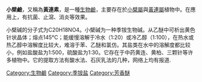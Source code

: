 {{expand|time=2012-06-21T08:58:01+00:00}}
{{chembox
|ImageFile=Berberin.svg
|ImageSize=200px
|IUPACName=
|OtherNames=
|Section1= {{Chembox Identifiers
| InChI = 1/C20H18NO4/c1-22-17-4-3-12-7-16-14-9-19-18(24-11-25-19)8-13(14)5-6-21(16)10-15(12)20(17)23-2/h3-4,7-10H,5-6,11H2,1-2H3/q+1
| InChIKey = YBHILYKTIRIUTE-UHFFFAOYAJ
| StdInChI_Ref = {{stdinchicite|correct|chemspider}}
| StdInChI = 1S/C20H18NO4/c1-22-17-4-3-12-7-16-14-9-19-18(24-11-25-19)8-13(14)5-6-21(16)10-15(12)20(17)23-2/h3-4,7-10H,5-6,11H2,1-2H3/q+1
| StdInChIKey_Ref = {{stdinchicite|correct|chemspider}}
| StdInChIKey = YBHILYKTIRIUTE-UHFFFAOYSA-N
| CASNo_Ref = {{cascite|changed|??}}
| CASNo =2086-83-1
| ChemSpiderID_Ref = {{chemspidercite|correct|chemspider}}
| ChemSpiderID = 2263
| ChEMBL_Ref = {{ebicite|changed|EBI}}
| ChEMBL = 12089
| PubChem =2353
| UNII_Ref = {{fdacite|correct|FDA}}
| UNII = 0I8Y3P32UF
| ChEBI_Ref = {{ebicite|correct|EBI}}
| ChEBI = 16118
| DrugBank_Ref = {{drugbankcite|correct|drugbank}}
| DrugBank = DB04115
| SMILES = O1c2c(OC1)cc5c(c2)c4cc3ccc(OC)c(OC)c3c[n+]4CC5
  }}
|Section2= {{Chembox Properties
|  Formula=C<sub>20</sub>H<sub>18</sub>NO<sub>4</sub>+
|  MolarMass=336.36122
|  Appearance=
|  Density=
|  MeltingPt=
|  BoilingPt=
|  Solubility=
  }}
|Section3= {{Chembox Hazards
|  MainHazards=
|  FlashPt=
|  Autoignition=
  }}
}}

'''小檗鹼'''，又稱為'''黃連素'''，是一種[[生物鹼|生物鹼]]，主要存在於[[小檗屬|小檗屬]]與[[黃連屬|黃連屬]]植物中。在應用上，有抗菌、止瀉、消炎等效果。

小檗碱的分子式为C20H18NO4。小檗碱为一种季铵生物碱。从乙醚中可析出黄色针状晶体；熔点145°C；能缓慢溶解于冷水（1∶20）或冷乙醇（1∶100），在热水或热乙醇中溶解度比较大，难溶于苯、乙醚和氯仿。其盐类在水中的溶解度都比较小，例如盐酸盐为1∶500，硫酸盐为1:30。它存在于中药黄连、黄柏、三颗针等许多植物中。它的提取方法有酸水法、石灰乳法的几种，网络上均有报道.

{{生物碱}}
{{Sigmaergics}}

[[Category:生物鹼|Category:生物鹼]]
[[Category:季铵盐|Category:季铵盐]]
[[Category:芳香醚|Category:芳香醚]]